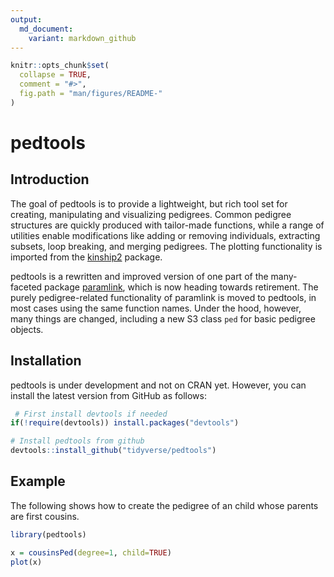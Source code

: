 ---
output:
  md_document:
    variant: markdown_github
---

<!-- README.md is generated from README.Rmd. Please edit that file -->

```{r, echo = FALSE}
knitr::opts_chunk$set(
  collapse = TRUE,
  comment = "#>",
  fig.path = "man/figures/README-"
)
```

# pedtools

## Introduction
The goal of pedtools is to provide a lightweight, but rich tool set for creating, manipulating and visualizing pedigrees. Common pedigree structures are quickly produced with tailor-made functions, while a range of utilities enable modifications like adding or removing individuals, extracting subsets, loop breaking, and merging pedigrees. The plotting functionality is imported from the [kinship2](https://CRAN.R-project.org/package=kinship2) package.

pedtools is a rewritten and improved version of one part of the many-faceted package [paramlink](https://CRAN.R-project.org/package=paramlink), which is now heading towards retirement. The purely pedigree-related functionality of paramlink is moved to pedtools, in most cases using the same function names. Under the hood, however, many things are changed, including a new S3 class `ped` for basic pedigree objects. 

## Installation
pedtools is under development and not on CRAN yet. However, you can install the latest version from GitHub as follows: 
```{r, eval = FALSE}
 # First install devtools if needed
if(!require(devtools)) install.packages("devtools")

# Install pedtools from github
devtools::install_github("tidyverse/pedtools")
```

## Example
The following shows how to create the pedigree of an child whose parents are first cousins. 

```{r example, message = FALSE}
library(pedtools)

x = cousinsPed(degree=1, child=TRUE)
plot(x)
```
